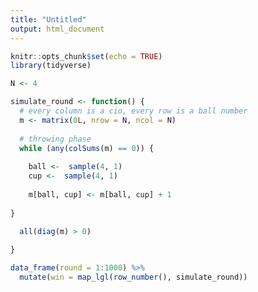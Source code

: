 ```yaml
---
title: "Untitled"
output: html_document
---
```


```r
knitr::opts_chunk$set(echo = TRUE)
library(tidyverse)
```

```r
N <- 4

simulate_round <- function() {
  # every column is a cio, every row is a ball number
  m <- matrix(0L, nrow = N, ncol = N)
  
  # throwing phase
  while (any(colSums(m) == 0)) {
    
    ball <-  sample(4, 1)
    cup <-  sample(4, 1)
    
    m[ball, cup] <- m[ball, cup] + 1
    
}
  
  all(diag(m) > 0)

}
```

```r
data_frame(round = 1:1000) %>% 
  mutate(win = map_lgl(row_number(), simulate_round))
```

